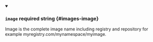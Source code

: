 
<details className="config-field" data-expandable="false" open>
<summary>

### `image` <span className="config-field-required" data-required="true">required</span> <span className="config-field-type">string</span> <span className="config-field-default"></span> <span className="config-field-enum"></span> {#images-image}

Image is the complete image name including registry and repository for example myregistry.com/mynamespace/myimage.

</summary>



</details>

